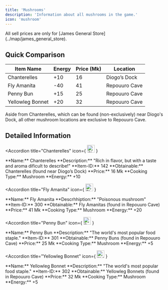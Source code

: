 ```yaml
---
title: 'Mushrooms'
description: 'Information about all mushrooms in the game.'
icon: 'mushroom'
---
```


<Note type="warning">
  All sell prices are only for [James General Store](../map/james_general_store).
</Note>

## Quick Comparison

| Item Name | Energy | Price (Mk) | Location |
|------------|--------|------------|----------|
| Chanterelles | +10 | 16 | Diogo’s Dock |
| Fly Amanita | -40 | 41 | Repouuro Cave |
| Penny Bun | +15 | 25 | Repouuro Cave |
| Yellowleg Bonnet | +20 | 32 | Repouuro Cave |

<Note type="info">
Aside from Chanterelles, which can be found (non-exclusively) near Diogo's Dock, all other mushroom locations are exclusive to Repouuro Cave.
</Note>

## Detailed Information

<AccordionGroup>

<Accordion 
  title="Chanterelles" 
  icon={
    <img 
      src="https://i.imgur.com/wCeVvv7.png" 
      alt="Chanterelles Icon" 
      width="24" 
      height="24"
    />
  }
>
  <div className="flex flex-row space-x-4">
    <div>
      **Name:** Chanterelles  
      **Description:** "Rich in flavor, but with a taste and aroma dificult to describe!"  
      **Item-ID:** 142  
      **Obtainable:** Chanterelles (found near Diogo’s Dock)  
      **Price:** 16 Mk  
      **Cooking Type:** Mushroom  
      **Energy:** +10  
    </div>
  </div>
</Accordion>

<Accordion 
  title="Fly Amanita" 
  icon={
    <img 
      src="https://i.imgur.com/oAsfKBc.png" 
      alt="Fly Amanita Icon" 
      width="24" 
      height="24"
    />
  }
>
  <div className="flex flex-row space-x-4">
    <div>
      **Name:** Fly Amanita  
      **Descrhhiption:** "Poisonous mushroom"  
      **Item-ID:** 300  
      **Obtainable:** Fly Amanitas (found in Repouuro Cave)  
      **Price:** 41 Mk  
      **Cooking Type:** Mushroom  
      **Energy:** +20 
    </div>
  </div>
</Accordion>

<Accordion 
  title="Penny Bun" 
  icon={
    <img 
      src="https://i.imgur.com/Go963Y6.png" 
      alt="Penny Bun Icon" 
      width="24" 
      height="24"
    />
  }
>
  <div className="flex flex-row space-x-4">
    <div>
      **Name:** Penny Bun   
      **Description:** "The world's most popular food staple."  
      **Item-ID:** 301  
      **Obtainable:** Penny Buns (found in Repouuro Cave)  
      **Price:** 25 Mk  
      **Cooking Type:** Mushroom  
      **Energy:** +5  
    </div>
  </div>
</Accordion>

<Accordion 
  title="Yellowleg Bonnet" 
  icon={
    <img 
      src="https://i.imgur.com/qUnuMEe.png" 
      alt="Yellowleg Bonnet Icon" 
      width="24" 
      height="24"
    />
  }
>
  <div className="flex flex-row space-x-4">
    <div>
      **Name:** Yellowleg Bonnet   
      **Description:** "The world's most popular food staple."  
      **Item-ID:** 302  
      **Obtainable:** Yellowleg Bonnets (found in Repouuro Cave)  
      **Price:** 32 Mk  
      **Cooking Type:** Mushroom  
      **Energy:** +5  
    </div>
  </div>
</Accordion>

</AccordionGroup>
